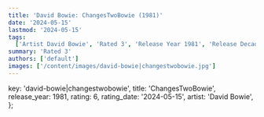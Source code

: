 ```yaml
---
title: 'David Bowie: ChangesTwoBowie (1981)'
date: '2024-05-15'
lastmod: '2024-05-15'
tags:
  ['Artist David Bowie', 'Rated 3', 'Release Year 1981', 'Release Decade 1980']
summary: 'Rated 3'
authors: ['default']
images: ['/content/images/david-bowie|changestwobowie.jpg']
---
```


  key: 'david-bowie|changestwobowie',
  title: 'ChangesTwoBowie',
  release_year: 1981,
  rating: 6,
  rating_date: '2024-05-15',
  artist: 'David Bowie',
};

<MusicRating data={data} />
